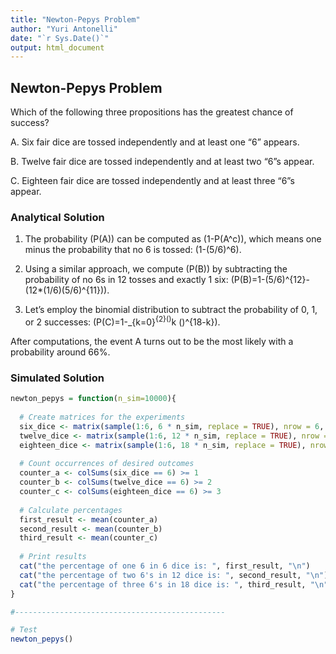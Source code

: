 ```yaml
---
title: "Newton-Pepys Problem"
author: "Yuri Antonelli"
date: "`r Sys.Date()`"
output: html_document
---
```


## Newton-Pepys Problem
Which of the following three propositions has the greatest chance of success?

A. Six fair dice are tossed independently and at least one "6" appears.

B. Twelve fair dice are tossed independently and at least two "6"s appear.

C. Eighteen fair dice are tossed independently and at least three "6"s appear.

### Analytical Solution
1. The probability \(P(A)\) can be computed as \(1-P(A^c)\), which means one minus the probability that no 6 is tossed: \(1-(5/6)^6\).

2. Using a similar approach, we compute \(P(B)\) by subtracting the probability of no 6s in 12 tosses and exactly 1 six: \(P(B)=1-(5/6)^{12}-(12*\binom{1}{1}(1/6)(5/6)^{11})\).

3. Let's employ the binomial distribution to subtract the probability of 0, 1, or 2 successes: \(P(C)=1-\sum_{k=0}^{2}\binom{18}{k}(\frac{1}{6})^k (\frac{5}{6})^{18-k}\).

After computations, the event A turns out to be the most likely with a probability around 66%.

### Simulated Solution
```r
newton_pepys = function(n_sim=10000){
  
  # Create matrices for the experiments
  six_dice <- matrix(sample(1:6, 6 * n_sim, replace = TRUE), nrow = 6, ncol = n_sim)
  twelve_dice <- matrix(sample(1:6, 12 * n_sim, replace = TRUE), nrow = 12, ncol = n_sim)
  eighteen_dice <- matrix(sample(1:6, 18 * n_sim, replace = TRUE), nrow = 18, ncol = n_sim)
  
  # Count occurrences of desired outcomes
  counter_a <- colSums(six_dice == 6) >= 1
  counter_b <- colSums(twelve_dice == 6) >= 2
  counter_c <- colSums(eighteen_dice == 6) >= 3
  
  # Calculate percentages
  first_result <- mean(counter_a)
  second_result <- mean(counter_b)
  third_result <- mean(counter_c)
  
  # Print results
  cat("the percentage of one 6 in 6 dice is: ", first_result, "\n")
  cat("the percentage of two 6's in 12 dice is: ", second_result, "\n")
  cat("the percentage of three 6's in 18 dice is: ", third_result, "\n")
}

#-----------------------------------------------

# Test
newton_pepys()
```